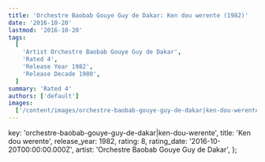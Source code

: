 ```yaml
---
title: 'Orchestre Baobab Gouye Guy de Dakar: Ken dou werente (1982)'
date: '2016-10-20'
lastmod: '2016-10-20'
tags:
  [
    'Artist Orchestre Baobab Gouye Guy de Dakar',
    'Rated 4',
    'Release Year 1982',
    'Release Decade 1980',
  ]
summary: 'Rated 4'
authors: ['default']
images:
  ['/content/images/orchestre-baobab-gouye-guy-de-dakar|ken-dou-werente.jpg']
---
```


  key: 'orchestre-baobab-gouye-guy-de-dakar|ken-dou-werente',
  title: 'Ken dou werente',
  release_year: 1982,
  rating: 8,
  rating_date: '2016-10-20T00:00:00.000Z',
  artist: 'Orchestre Baobab Gouye Guy de Dakar',
};

<MusicRating data={data} />
